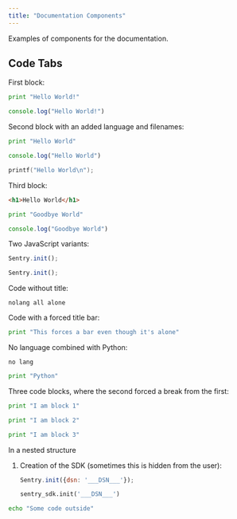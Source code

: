 ```yaml
---
title: "Documentation Components"
---
```


Examples of components for the documentation.

## Code Tabs

First block:

```python
print "Hello World!"
```

```javascript 
console.log("Hello World!")
```

Second block with an added language and filenames:

```python {filename: hello.py}
print "Hello World"
```

```javascript {filename: hello.js}
console.log("Hello World")
```

```c {filename: hello.c}
printf("Hello World\n");
```

Third block:

```html {filename: hello.html}
<h1>Hello World</h1>
```

```python {filename: goodbye.py}
print "Goodbye World"
```

```javascript {filename: goodbye.js}
console.log("Goodbye World")
```

Two JavaScript variants:

```javascript
Sentry.init();
```

```javascript {tabTitle: React-Native}
Sentry.init();
```

Code without title:

```
nolang all alone
```

Code with a forced title bar:

```python {forceTabBar}
print "This forces a bar even though it's alone"
```

No language combined with Python:

```
no lang
```

```python 
print "Python"
```

Three code blocks, where the second forced a break from the first:

```python
print "I am block 1"
```

<Break/>

```python {tabTitle: Block 2}
print "I am block 2"
```

```python {tabTitle: Block 3}
print "I am block 3"
```

In a nested structure

1.  Creation of the SDK (sometimes this is hidden from the user):

    ```javascript
    Sentry.init({dsn: '___DSN___'});
    ```

    ```python
    sentry_sdk.init('___DSN___')
    ```

```bash
echo "Some code outside"
```